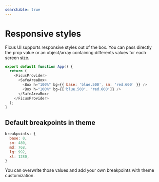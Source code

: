 ```yaml
---
searchable: true
---
```


# Responsive styles

Ficus UI supports responsive styles out of the box. You can pass directly the prop value or an object/array containing differents values for each screen size.

```js
export default function App() {
  return (
    <FicusProvider>
      <SafeAreaBox>
        <Box h="100%" bg={{ base: 'blue.500', sm: 'red.600' }} />
        <Box h="100%" bg={['blue.500', 'red.600']} />
      </SafeAreaBox>
    </FicusProvider>
  );
}
```

## Default breakpoints in theme

```js
breakpoints: {
  base: 0,
  sm: 480,
  md: 768,
  lg: 992,
  xl: 1280,
}
```

You can overwrite those values and add your own breakpoints with theme customization.